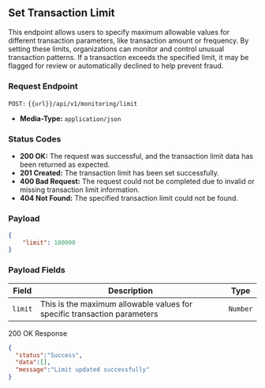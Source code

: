 ## Set Transaction Limit

This endpoint allows users to specify maximum allowable values for different transaction parameters, like transaction amount or frequency. By setting these limits, organizations can monitor and control unusual transaction patterns. 
If a transaction exceeds the specified limit, it may be flagged for review or automatically declined to help prevent fraud.

### Request Endpoint
`POST:` `{{url}}/api/v1/monitoring/limit`

- **Media-Type:** `application/json`

### Status Codes

- **200 OK:** The request was successful, and the transaction limit data has been returned as expected.
- **201 Created:** The transaction limit has been set successfully.
- **400 Bad Request:** The request could not be completed due to invalid or missing transaction limit information.
- **404 Not Found:** The specified transaction limit could not be found.

### Payload
```json
{
    "limit": 100000
}
```

### Payload Fields

| Field             | Description                                                                | Type    |
|-------------------|-----------------------------------------------------------------------------|---------|
| `limit`           | This is the maximum allowable values for specific transaction parameters    | `Number` |

200 OK Response
```json
{
  "status":"Success",
  "data":[],
  "message":"Limit updated successfully"
}
```
